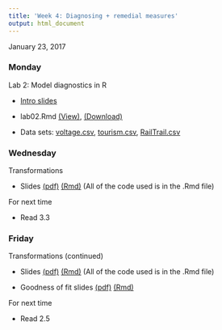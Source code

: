 ```yaml
---
title: 'Week 4: Diagnosing + remedial measures'
output: html_document
---
```


January 23, 2017

### Monday

Lab 2: Model diagnostics in R

* [Intro slides](http://htmlpreview.github.io/?https://github.com/math430-lu/notes/blob/master/lab02/slr_diag_in_r.html)

* lab02.Rmd [(View)](https://github.com/math430-lu/notes/blob/master/lab02/slr_diag_lab.Rmd), <a href="https://github.com/math430-lu/notes/raw/master/lab02/slr_diag_lab.Rmd" download>(Download)</a>

* Data sets: [voltage.csv](https://github.com/math430-lu/data/raw/master/voltage.csv), [tourism.csv](https://github.com/math430-lu/data/raw/master/tourism.csv), [RailTrail.csv](https://github.com/math430-lu/data/raw/master/RailTrail.csv)


### Wednesday

Transformations

* Slides [(pdf)](https://github.com/math430-lu/notes/blob/master/lec06/06-transformations.pdf) [(Rmd)](https://github.com/math430-lu/notes/blob/master/lec06/06-transformations.Rmd) (All of the code used is in the .Rmd file) 

For next time

* Read 3.3

### Friday

Transformations (continued)

* Slides [(pdf)](https://github.com/math430-lu/notes/blob/master/lec06/06-transformations.pdf) [(Rmd)](https://github.com/math430-lu/notes/blob/master/lec06/06-transformations.Rmd) (All of the code used is in the .Rmd file) 

* Goodness of fit slides [(pdf)](https://github.com/math430-lu/notes/blob/master/lec07/07-goodness-of-fit.pdf) [(Rmd)](https://github.com/math430-lu/notes/blob/master/lec07/07-goodness-of-fit.Rmd)

For next time

* Read 2.5

